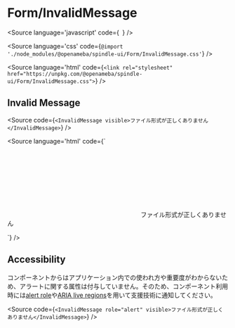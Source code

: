 
<Meta of={InvalidMessageStories} />

# Form/InvalidMessage

<Source
  language='javascript'
  code={`
  `}
/>

<Source
  language='css'
  code={`@import './node_modules/@openameba/spindle-ui/Form/InvalidMessage.css'`}
/>

<Source
  language='html'
  code={`<link rel="stylesheet" href="https://unpkg.com/@openameba/spindle-ui/Form/InvalidMessage.css">`}
/>

## Invalid Message

<Story of={InvalidMessageStories.InvalidMessage} />

<Source
  code={`
<InvalidMessage visible>ファイル形式が正しくありません</InvalidMessage>
  `}
/>

<Source
  language='html'
  code={`
<p class="spui-InvalidMessage">
  <span class="spui-InvalidMessage-icon"><svg>...</svg></span>
  <span class="spui-InvalidMessage-body">ファイル形式が正しくありません</span>
</p>
  `}
/>

## Accessibility

コンポーネントからはアプリケーション内での使われ方や重要度がわからないため、アラートに関する属性は付与していません。そのため、コンポーネント利用時には[alert role](https://developer.mozilla.org/en-US/docs/Web/Accessibility/ARIA/ARIA_Techniques/Using_the_alert_role)や[ARIA live regions](https://developer.mozilla.org/en-US/docs/Web/Accessibility/ARIA/ARIA_Live_Regions)を用いて支援技術に通知してください。

<Source
  code={`
<InvalidMessage role="alert" visible>ファイル形式が正しくありません</InvalidMessage>
  `}
/>
